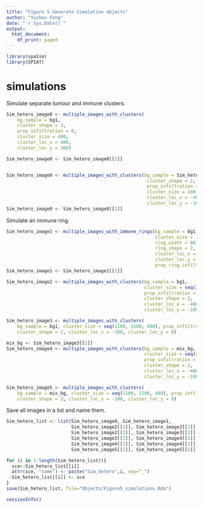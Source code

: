 ```yaml
---
title: "Figure 5 Generate Simulation objects"
author: "Yuzhou Feng"
date: "`r Sys.Date()`"
output:
  html_document:
    df_print: paged
---
```


```r
library(spaSim)
library(SPIAT)
```

# simulations

Simulate separate tumour and immune clusters.

```r
Sim_hetero_image0 <- multiple_images_with_clusters(
    bg_sample = bg1,
    cluster_shape = 3, 
    prop_infiltration = 0,
    cluster_size = 400, 
    cluster_loc_x = 400,
    cluster_loc_y = 300)

Sim_hetero_image0 <- Sim_hetero_image0[[1]]


Sim_hetero_image0 <- multiple_images_with_clusters(bg_sample = Sim_hetero_image0,
                                                    cluster_shape = 2, 
                                                    prop_infiltration = 0,
                                                    cluster_size = 160, 
                                                    cluster_loc_x = -400,
                                                    cluster_loc_y = -100)
Sim_hetero_image0 <- Sim_hetero_image0[[1]]
```

Simulate an immune ring.

```r
Sim_hetero_image1 <- multiple_images_with_immune_rings(bg_sample = bg1,
                                                       cluster_size = 160,
                                                       ring_width = 80, 
                                                       ring_shape = 2,
                                                       cluster_loc_x = -400,
                                                       cluster_loc_y = -100,
                                                       prop_ring_infiltration = 0)
Sim_hetero_image1 <- Sim_hetero_image1[[1]]
```

```r
Sim_hetero_image2 <- multiple_images_with_clusters(bg_sample = bg1,
                                                   cluster_size = seq(200, 800, 300),
                                                   prop_infiltration = 0.4,
                                                   cluster_shape = 2,
                                                   cluster_loc_x = -400,
                                                   cluster_loc_y = -100)
```

```r
Sim_hetero_image3 <- multiple_images_with_clusters(
    bg_sample = bg1, cluster_size = seq(1100, 1500, 400), prop_infiltration = 0.4,
    cluster_shape = 2, cluster_loc_x = -100, cluster_loc_y = 0)
```

```r
mix_bg <- Sim_hetero_image3[[2]]
Sim_hetero_image4 <- multiple_images_with_clusters(bg_sample = mix_bg,
                                                   cluster_size = seq(200, 800, 300),
                                                   prop_infiltration = 0,
                                                   cluster_shape = 2,
                                                   cluster_loc_x = -400,
                                                   cluster_loc_y = -100)

Sim_hetero_image5 <- multiple_images_with_clusters(
    bg_sample = mix_bg, cluster_size = seq(1100, 1500, 400), prop_infiltration = 0,
    cluster_shape = 2, cluster_loc_x = -100, cluster_loc_y = 0)
```

Save all images in a list and name them.

```r
Sim_hetero_list <- list(Sim_hetero_image0, Sim_hetero_image1,
                        Sim_hetero_image2[[1]], Sim_hetero_image2[[2]],
                        Sim_hetero_image2[[3]], Sim_hetero_image3[[1]],
                        Sim_hetero_image3[[2]], Sim_hetero_image4[[1]], 
                        Sim_hetero_image4[[2]], Sim_hetero_image4[[3]], 
                        Sim_hetero_image5[[1]], Sim_hetero_image5[[2]])

for (i in 1:length(Sim_hetero_list)){
  sce<-Sim_hetero_list[[i]]
  attr(sce, "name") <- paste("Sim_hetero",i, sep="_")
  Sim_hetero_list[[i]] <- sce
}
save(Sim_hetero_list, file="Objects/Figure5_simulations.Rda")
```


```r
sessionInfo()
```